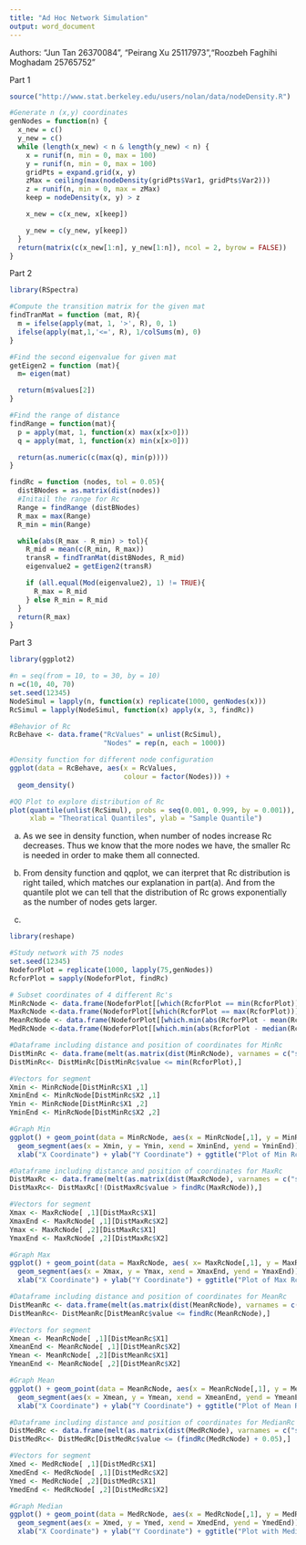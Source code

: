 ```yaml
---
title: "Ad Hoc Network Simulation"
output: word_document
---
```


Authors: 
"Jun Tan 26370084", "Peirang Xu 25117973","Roozbeh Faghihi Moghadam 25765752"

Part 1
```r
source("http://www.stat.berkeley.edu/users/nolan/data/nodeDensity.R")

#Generate n (x,y) coordinates
genNodes = function(n) {
  x_new = c()
  y_new = c()
  while (length(x_new) < n & length(y_new) < n) {
    x = runif(n, min = 0, max = 100)
    y = runif(n, min = 0, max = 100)
    gridPts = expand.grid(x, y)
    zMax = ceiling(max(nodeDensity(gridPts$Var1, gridPts$Var2)))
    z = runif(n, min = 0, max = zMax)
    keep = nodeDensity(x, y) > z

    x_new = c(x_new, x[keep])

    y_new = c(y_new, y[keep])
  }
  return(matrix(c(x_new[1:n], y_new[1:n]), ncol = 2, byrow = FALSE))
}
```


Part 2
```r
library(RSpectra)

#Compute the transition matrix for the given mat
findTranMat = function (mat, R){
  m = ifelse(apply(mat, 1, '>', R), 0, 1)
  ifelse(apply(mat,1,'<=', R), 1/colSums(m), 0)
}

#Find the second eigenvalue for given mat
getEigen2 = function (mat){
  m= eigen(mat)

  return(m$values[2])
}

#Find the range of distance
findRange = function(mat){
  p = apply(mat, 1, function(x) max(x[x>0]))
  q = apply(mat, 1, function(x) min(x[x>0]))

  return(as.numeric(c(max(q), min(p))))
}

findRc = function (nodes, tol = 0.05){
  distBNodes = as.matrix(dist(nodes))
  #Initail the range for Rc
  Range = findRange (distBNodes)
  R_max = max(Range)
  R_min = min(Range)

  while(abs(R_max - R_min) > tol){
    R_mid = mean(c(R_min, R_max))
    transR = findTranMat(distBNodes, R_mid)
    eigenvalue2 = getEigen2(transR)

    if (all.equal(Mod(eigenvalue2), 1) != TRUE){
      R_max = R_mid
    } else R_min = R_mid
  }
  return(R_max)
}
```

Part 3
```r
library(ggplot2)

#n = seq(from = 10, to = 30, by = 10)
n =c(10, 40, 70)
set.seed(12345)
NodeSimul = lapply(n, function(x) replicate(1000, genNodes(x)))
RcSimul = lapply(NodeSimul, function(x) apply(x, 3, findRc))

#Behavior of Rc
RcBehave <- data.frame("RcValues" = unlist(RcSimul), 
                       "Nodes" = rep(n, each = 1000))

#Density function for different node configuration
ggplot(data = RcBehave, aes(x = RcValues, 
                            colour = factor(Nodes))) +
  geom_density() 

#QQ Plot to explore distribution of Rc
plot(quantile(unlist(RcSimul), probs = seq(0.001, 0.999, by = 0.001)),
     xlab = "Theoratical Quantiles", ylab = "Sample Quantile")
```

a) As we see in density function, when number of nodes increase Rc decreases. Thus we know that the more nodes we have, the smaller Rc is needed in order to make them all connected.

b) From density function and qqplot, we can iterpret that Rc distribution is right tailed, which matches our explanation in part(a). And from the quantile plot we can tell that the distribution of Rc grows exponentially as the number of nodes gets larger.

c)
```r
library(reshape)

#Study network with 75 nodes
set.seed(12345)
NodeforPlot = replicate(1000, lapply(75,genNodes))
RcforPlot = sapply(NodeforPlot, findRc)

# Subset coordinates of 4 different Rc's
MinRcNode <- data.frame(NodeforPlot[[which(RcforPlot == min(RcforPlot))]])
MaxRcNode <-data.frame(NodeforPlot[[which(RcforPlot == max(RcforPlot))]])
MeanRcNode <- data.frame(NodeforPlot[[which.min(abs(RcforPlot - mean(RcforPlot)))]])
MedRcNode <-data.frame(NodeforPlot[[which.min(abs(RcforPlot - median(RcforPlot)))]])

```


```r
#Dataframe including distance and position of coordinates for MinRc
DistMinRc <- data.frame(melt(as.matrix(dist(MinRcNode), varnames = c("start", "end"))))
DistMinRc<- DistMinRc[DistMinRc$value <= min(RcforPlot),]

#Vectors for segment
Xmin <- MinRcNode[DistMinRc$X1 ,1]
XminEnd <- MinRcNode[DistMinRc$X2 ,1]
Ymin <- MinRcNode[DistMinRc$X1 ,2]
YminEnd <- MinRcNode[DistMinRc$X2 ,2]

#Graph Min
ggplot() + geom_point(data = MinRcNode, aes(x = MinRcNode[,1], y = MinRcNode[,2])) + 
  geom_segment(aes(x = Xmin, y = Ymin, xend = XminEnd, yend = YminEnd)) +
  xlab("X Coordinate") + ylab("Y Coordinate") + ggtitle("Plot of Min Rc")
```

```r
#Dataframe including distance and position of coordinates for MaxRc
DistMaxRc <- data.frame(melt(as.matrix(dist(MaxRcNode), varnames = c("start", "end"))))
DistMaxRc<- DistMaxRc[!(DistMaxRc$value > findRc(MaxRcNode)),]

#Vectors for segment
Xmax <- MaxRcNode[ ,1][DistMaxRc$X1]
XmaxEnd <- MaxRcNode[ ,1][DistMaxRc$X2]
Ymax <- MaxRcNode[ ,2][DistMaxRc$X1]
YmaxEnd <- MaxRcNode[ ,2][DistMaxRc$X2]

#Graph Max
ggplot() + geom_point(data = MaxRcNode, aes( x= MaxRcNode[,1], y = MaxRcNode[,2])) + 
  geom_segment(aes(x = Xmax, y = Ymax, xend = XmaxEnd, yend = YmaxEnd))+
  xlab("X Coordinate") + ylab("Y Coordinate") + ggtitle("Plot of Max Rc")
```


```r
#Dataframe including distance and position of coordinates for MeanRc
DistMeanRc <- data.frame(melt(as.matrix(dist(MeanRcNode), varnames = c("start", "end"))))
DistMeanRc<- DistMeanRc[DistMeanRc$value <= findRc(MeanRcNode),]

#Vectors for segment
Xmean <- MeanRcNode[ ,1][DistMeanRc$X1]
XmeanEnd <- MeanRcNode[ ,1][DistMeanRc$X2]
Ymean <- MeanRcNode[ ,2][DistMeanRc$X1]
YmeanEnd <- MeanRcNode[ ,2][DistMeanRc$X2]

#Graph Mean
ggplot() + geom_point(data = MeanRcNode, aes(x = MeanRcNode[,1], y = MeanRcNode[,2])) + 
  geom_segment(aes(x = Xmean, y = Ymean, xend = XmeanEnd, yend = YmeanEnd))+
  xlab("X Coordinate") + ylab("Y Coordinate") + ggtitle("Plot of Mean Rc")
```

```r
#Dataframe including distance and position of coordinates for MedianRc
DistMedRc <- data.frame(melt(as.matrix(dist(MedRcNode), varnames = c("start", "end"))))
DistMedRc<- DistMedRc[DistMedRc$value <= (findRc(MedRcNode) + 0.05),]

#Vectors for segment
Xmed <- MedRcNode[ ,1][DistMedRc$X1]
XmedEnd <- MedRcNode[ ,1][DistMedRc$X2]
Ymed <- MedRcNode[ ,2][DistMedRc$X1]
YmedEnd <- MedRcNode[ ,2][DistMedRc$X2]

#Graph Median
ggplot() + geom_point(data = MedRcNode, aes(x = MedRcNode[,1], y = MedRcNode[,2])) + 
  geom_segment(aes(x = Xmed, y = Ymed, xend = XmedEnd, yend = YmedEnd))+
  xlab("X Coordinate") + ylab("Y Coordinate") + ggtitle("Plot with Median Rc")

```
